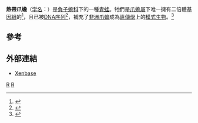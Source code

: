 {{Speciesbox
| genus = Xenopus
| species = tropicalis
| authority = Gray, 1864
| synonyms = 
* ''Xenopus laevis tropicalis''
* ''Silurana tropicalis''
}}

'''熱帶爪蟾'''（[[学名|学名]]：''{{lang|la|Xenopus tropicalis}}''）是[[負子蟾科|負子蟾科]]下的一種[[青蛙|青蛙]]。牠們是[[爪蟾屬|爪蟾屬]]下唯一擁有二倍體[[基因組|基因組]]的<ref>{{Cite journal en|author=Enrique Amaya, Martin F. Offield, and Robert M. Grainger|title=Frog genetics: ''Xenopus tropicalis'' jumps into the future|journal=Trends in Genetics|volume=14|issue=7|date=1998-07-01|pages=253-5}}</ref>，且已被[[DNA序列|DNA序列]]<ref>{{Cite web |url=http://genome.jgi-psf.org/Xentr4/Xentr4.home.html |title=JGI X. tropicalis v4.1 |accessdate=2009-09-14 |archive-date=2012-10-17 |archive-url=https://www.webcitation.org/6BUNi9UBt?url=http://genome.jgi-psf.org/Xentr4/Xentr4.home.html |dead-url=no }}</ref>，補充了[[非洲爪蟾|非洲爪蟾]]成為[[遺傳學|遺傳學]]上的[[模式生物|模式生物]]。<ref>{{Cite journal en|author=Bowes ''et al.''|year=2008|url=http://nar.oxfordjournals.org/cgi/content/full/36/suppl_1/D761|title=Xenbase: a ''Xenopus'' biology and genomics resource|journal=Nucleic Acids Res|volume=36|pages=D761|access-date=2009-09-14|archive-date=2008-07-25|archive-url=https://web.archive.org/web/20080725220852/http://nar.oxfordjournals.org/cgi/content/full/36/suppl_1/D761|dead-url=no}}</ref>

==參考==
{{reflist}}

==外部連結==
* [http://www.xenbase.org/ Xenbase] {{Wayback|url=http://www.xenbase.org/ |date=20090904220935 }}
{{Taxonbar}}

[[Category:1864年描述的动物|R]]
[[Category:爪蟾屬|R]]